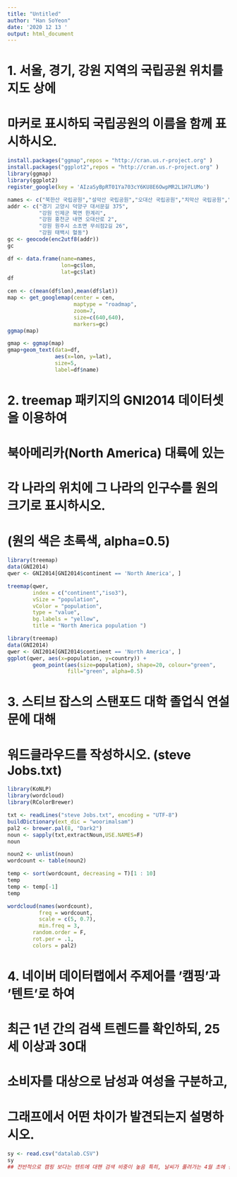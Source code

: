 ---
title: "Untitled"
author: "Han SoYeon"
date: '2020 12 13 '
output: html_document
---
# 1. 서울, 경기, 강원 지역의 국립공원 위치를 지도 상에 
# 마커로 표시하되 국립공원의 이름을 함께 표시하시오. 
```{r}
install.packages("ggmap",repos = "http://cran.us.r-project.org" )
install.packages("ggplot2",repos = "http://cran.us.r-project.org" )
library(ggmap)
library(ggplot2)
register_google(key = 'AIzaSyBpRT01Ya703cY6KU8E6OwpMR2L1H7LUMo')

names <- c("북한산 국립공원","설악산 국립공원","오대산 국립공원","치악산 국립공원","태백산 국립공원")
addr <- c("경기 고양시 덕양구 대서문길 375",
          "강원 인제군 북면 한계리",
          "강원 홍천군 내면 오대산로 2",
          "강원 원주시 소초면 무쇠점2길 26",
          "강원 태백시 혈동")
gc <- geocode(enc2utf8(addr))
gc

df <- data.frame(name=names,
                 lon=gc$lon,
                 lat=gc$lat)
df

cen <- c(mean(df$lon),mean(df$lat))
map <- get_googlemap(center = cen,
                     maptype = "roadmap",
                     zoom=7,
                     size=c(640,640),
                     markers=gc)
ggmap(map)

gmap <- ggmap(map)
gmap+geom_text(data=df,
               aes(x=lon, y=lat),
               size=5,
               label=df$name)
```
# 2. treemap 패키지의 GNI2014 데이터셋을 이용하여 
# 북아메리카(North America) 대륙에 있는 
# 각 나라의 위치에 그 나라의 인구수를 원의 크기로 표시하시오. 
# (원의 색은 초록색, alpha=0.5)
```{r}
library(treemap)
data(GNI2014)
qwer <- GNI2014[GNI2014$continent == 'North America', ]

treemap(qwer,
        index = c("continent","iso3"),
        vSize = "population",
        vColor = "population",
        type = "value",
        bg.labels = "yellow",
        title = "North America population ")
```
```{r}
library(treemap)
data(GNI2014)
qwer <- GNI2014[GNI2014$continent == 'North America', ]
ggplot(qwer, aes(x=population, y=country)) +
        geom_point(aes(size=population), shape=20, colour="green",
                   fill="green", alpha=0.5)
```

# 3. 스티브 잡스의 스탠포드 대학 졸업식 연설문에 대해 
# 워드클라우드를 작성하시오. (steve Jobs.txt)
```{r}
library(KoNLP)
library(wordcloud)
library(RColorBrewer)

txt <- readLines("steve Jobs.txt", encoding = "UTF-8")
buildDictionary(ext_dic = "woorimalsam")
pal2 <- brewer.pal(8, "Dark2")
noun <- sapply(txt,extractNoun,USE.NAMES=F)
noun

noun2 <- unlist(noun)
wordcount <- table(noun2)

temp <- sort(wordcount, decreasing = T)[1 : 10]
temp
temp <- temp[-1]
temp

wordcloud(names(wordcount),
          freq = wordcount,
          scale = c(5, 0.7),
          min.freq = 3,
        random.order = F,
        rot.per = .1,
        colors = pal2)

```
# 4. 네이버 데이터랩에서 주제어를 '캠핑'과 '텐트'로 하여 
# 최근 1년 간의 검색 트렌드를 확인하되, 25세 이상과 30대 
# 소비자를 대상으로 남성과 여성을 구분하고, 
# 그래프에서 어떤 차이가 발견되는지 설명하시오.
```{r}
sy <- read.csv("datalab.CSV")
sy
## 전반적으로 캠핑 보다는 텐트에 대핸 검색 비중이 높음 특히, 날씨가 풀려가는 4월 초에 검색 횟수가 급증2월 25일 지점부터 텐트에 대한 검색 빈도가 높아지는데 이는 봄을 지나 여행하기 좋은 계절이 다가오는 4, 5월부터 텐트 대한 검색 빈도가 높아짐
```

